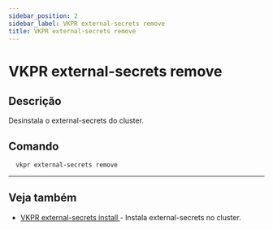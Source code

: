 ```yaml
---
sidebar_position: 2
sidebar_label: VKPR external-secrets remove
title: VKPR external-secrets remove
---
```


# VKPR external-secrets remove

## Descrição

Desinstala o external-secrets do cluster.

## Comando

```bash
  vkpr external-secrets remove
```

---

## Veja também

- [VKPR external-secrets install ](/docs/commands/external-dns/install) - Instala external-secrets no cluster.


